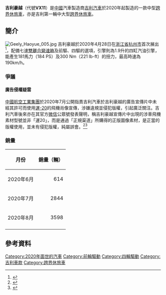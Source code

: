 {{Infobox automobile
| name = 吉利豪越
| image = Geely Haoyue 008.jpg
| caption = 拍攝於[[青海省|青海省]][[西寧市|西寧市]]
| manufacturer = [[吉利汽車|吉利汽車]]
| aka = 吉利VX11<br/>Geely Okavango<br/>[[寶騰|寶騰]]X90（[[馬來西亞|馬來西亞]]）
| production = 2020年至今
| assembly = {{CHN}}[[浙江省|浙江省]][[寧波經濟技術開發區|寧波經濟技術開發區]]<br>{{MAL}}[[霹靂州|霹靂州]][[丹绒马林|丹绒马林]]（[[寶騰|寶騰]]）
| predecessor = 
| successor = 
| class = [[跨界休旅車|中型SUV]]
| body_style = 五門[[運動型多用途車|SUV]]
| layout = [[前置前驅|前置前驅]]及[[前置四驅|前置四驅]]
| platform = 吉利NL平台
| engine = {{ubl
| 1.5升''3G15TDB G-Power''[[渦輪增壓器|渦輪增壓]]直列三缸汽油引擎
| 1.8升''3G15TDB G-Power''[[渦輪增壓器|渦輪增壓]][[直列四缸引擎|直列四缸]]汽油引擎
}}
| transmission = 七速[[雙離合變速箱|雙離合變速箱]]
| wheelbase = {{convert|2815|mm|in|1|abbr=on}}
| length = {{convert|4835|mm|in|1|abbr=on}}
| width = {{convert|1900|mm|in|1|abbr=on}}
| height = {{convert|1780|mm|in|1|abbr=on}}
| weight = {{convert|1590-1660|kg|abbr=on}}
| related = [[吉利博瑞|吉利博瑞]]
| designer = 
}}

'''吉利豪越'''（代號'''VX11'''）是[[中國|中國]]汽車製造商[[吉利汽車|吉利汽車]]於2020年起製造的一款中型[[跨界休旅車|跨界休旅車]]，亦是吉利第一輛中大型[[跨界休旅車|跨界休旅車]]。

==簡介==
[[File:Geely_Haoyue_005.jpg|thumb]]
吉利豪越於2020年4月28日在[[浙江省|浙江省]][[杭州市|杭州市]]首次展出<ref>{{cite news|title=吉利豪越首秀|publisher=[[解放日報|解放日報]]|date=2020-05-07|page=12}}</ref>，配備七速[[雙離合變速箱|雙離合變速箱]]及前驅、四驅的選項，引擎則為1.9升的四缸汽油引擎，能產生181馬力（184 PS）及300 Nm（221 lb-ft）的扭力，最高時速為190km/h。
===爭議===
====廣告侵權疑雲====
[[中國航空工業集團|中國航空工業集團]]於2020年7月公開指責吉利汽車於吉利豪越的廣告宣傳片中未經其許可而使用[[運-20|運-20]]的飛機肖像宣傳，涉嫌違規並侵犯版權，引起廣泛關注。吉利汽車後來亦在其官方[[微信|微信]]公眾號發表聲明，稱吉利豪越宣傳片中出現的涉車飛機素材型號並非「運20」，而是通過「正規渠道」所購得的正版圖像素材，是正當的版權使用，並未有侵犯版權，純屬誤會。<ref>{{cite news|publisher=[[信息時報|信息時報]]|title=吉利侵權使用"運20"飛機形象？|page=B4|date=2020-07-23}}</ref><ref>{{cite web|url=https://world.huanqiu.com/article/3z9qCKnKTVY|title=吉利回应"碰瓷运20营销"：网上出现的豪越车型与“运20”关联内容，非吉利官方行为|publisher=[[環球網|環球網]]|author=李东尧|date=2020-07-22}}</ref>
===銷量===
{| class="wikitable sortable"
|-
! 月份 !! 銷量（輛）
|-
| 2020年6月 || align="right"|614 
|-
| 2020年7月 || align="right"|2844
|-
| 2020年8月 || align="right"|3598
|-
|}

==參考資料==
{{reflist}}
{{Geely}}
[[Category:2020年面世的汽車|Category:2020年面世的汽車]]
[[Category:前輪驅動|Category:前輪驅動]]
[[Category:四輪驅動|Category:四輪驅動]]
[[Category:吉利車款|Category:吉利車款]]
[[Category:跨界休旅車|Category:跨界休旅車]]